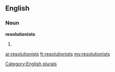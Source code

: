 ==English==

===Noun===
'''resolutionists'''

# {{plural of|[[resolutionist]]}}

[[Category:English plurals]]

[[ar:resolutionists]]
[[fr:resolutionists]]
[[my:resolutionists]]